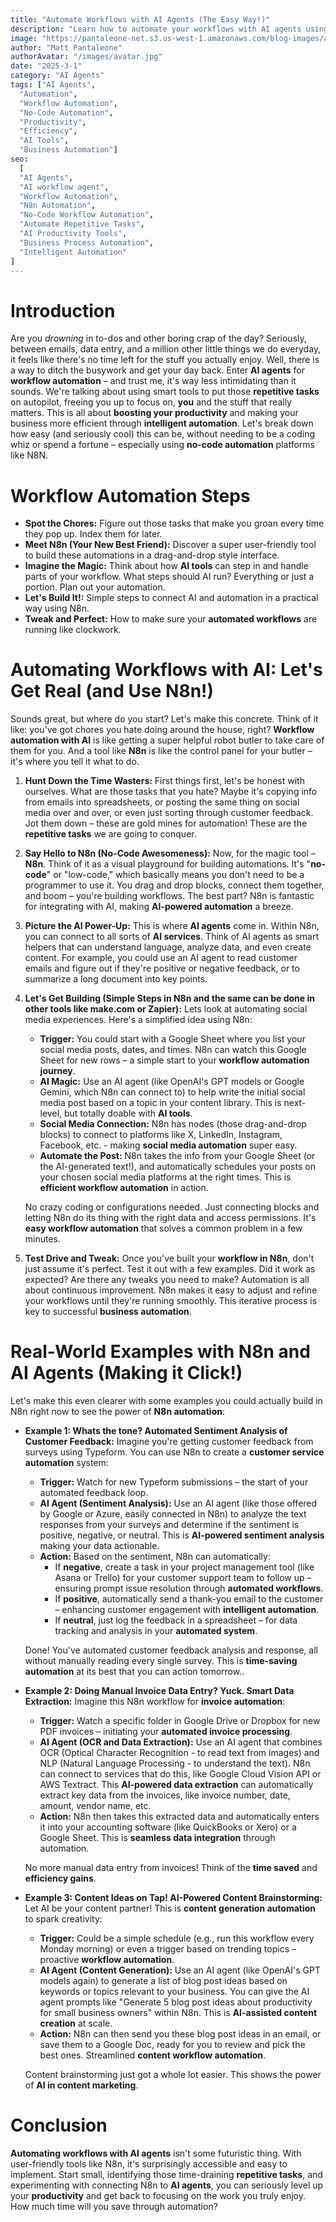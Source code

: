 ```yaml
---
title: "Automate Workflows with AI Agents (The Easy Way!)"
description: "Learn how to automate your workflows with AI agents using tools like N8n, make.com or Zapier.  Boost efficiency and save time with no-code AI automation."
image: "https://pantaleone-net.s3.us-west-1.amazonaws.com/blog-images/ai-workflow-automation-min.jpg"
author: "Matt Pantaleone"
authorAvatar: "/images/avatar.jpg"
date: "2025-3-1"
category: "AI Agents"
tags: ["AI Agents",
  "Automation",
  "Workflow Automation",
  "No-Code Automation",
  "Productivity",
  "Efficiency",
  "AI Tools",
  "Business Automation"]
seo:
  [
  "AI Agents",
  "AI workflow agent",
  "Workflow Automation",
  "N8n Automation",
  "No-Code Workflow Automation",
  "Automate Repetitive Tasks",
  "AI Productivity Tools",
  "Business Process Automation",
  "Intelligent Automation"
]
---
```


# Introduction

Are you *drowning* in to-dos and other boring crap of the day?  Seriously, between emails, data entry, and a million other little things we do everyday, it feels like there's no time left for the stuff you actually enjoy. Well, there is a way to ditch the busywork and get your day back.  Enter **AI agents** for **workflow automation** – and trust me, it's way less intimidating than it sounds.  We're talking about using smart tools to put those **repetitive tasks** on autopilot, freeing you up to focus on, **you** and the stuff that really matters.  This is all about **boosting your productivity** and making your business more efficient through **intelligent automation**. Let's break down how easy (and seriously cool) this can be, without needing to be a coding whiz or spend a fortune – especially using **no-code automation** platforms like N8N.

# Workflow Automation Steps
- **Spot the Chores:**  Figure out those tasks that make you groan every time they pop up.  Index them for later.
- **Meet N8n (Your New Best Friend):**  Discover a super user-friendly tool to build these automations in a drag-and-drop style interface.
- **Imagine the Magic:**  Think about how **AI tools** can step in and handle parts of your workflow.  What steps should AI run?  Everything or just a portion.  Plan out your automation.
- **Let's Build It!:**  Simple steps to connect AI and automation in a practical way using N8n.
- **Tweak and Perfect:**  How to make sure your **automated workflows** are running like clockwork.


# Automating Workflows with AI:  Let's Get Real (and Use N8n!)

Sounds great, but where do you start?  Let's make this concrete.  Think of it like: you've got chores you hate doing around the house, right?  **Workflow automation with AI** is like getting a super helpful robot butler to take care of them for you.  And a tool like **N8n** is like the control panel for your butler – it's where you tell it what to do.

1.  **Hunt Down the Time Wasters:**  First things first, let's be honest with ourselves. What are those tasks that you hate?  Maybe it's copying info from emails into spreadsheets, or posting the same thing on social media over and over, or even just sorting through customer feedback.  Jot them down – these are gold mines for automation! These are the **repetitive tasks** we are going to conquer.

2.  **Say Hello to N8n (No-Code Awesomeness):**  Now, for the magic tool – **N8n**.  Think of it as a visual playground for building automations.  It's "**no-code**" or "low-code," which basically means you don't need to be a programmer to use it.  You drag and drop blocks, connect them together, and boom – you're building workflows.  The best part? N8n is fantastic for integrating with AI, making **AI-powered automation** a breeze.

3.  **Picture the AI Power-Up:**  This is where **AI agents** come in.  Within N8n, you can connect to all sorts of **AI services**.  Think of AI agents as smart helpers that can understand language, analyze data, and even create content.  For example, you could use an AI agent to read customer emails and figure out if they're positive or negative feedback, or to summarize a long document into key points.

4.  **Let's Get Building (Simple Steps in N8n and the same can be done in other tools like make.com or Zapier):**  Lets look at automating social media experiences.  Here's a simplified idea using N8n:

    *   **Trigger:** You could start with a Google Sheet where you list your social media posts, dates, and times. N8n can watch this Google Sheet for new rows – a simple start to your **workflow automation journey**.
    *   **AI Magic:**  Use an AI agent (like OpenAI's GPT models or Google Gemini, which N8n can connect to) to help write the initial social media post based on a topic in your content library.  This is next-level, but totally doable with **AI tools**.
    *   **Social Media Connection:** N8n has nodes (those drag-and-drop blocks) to connect to platforms like X, LinkedIn, Instagram, Facebook, etc. -  making **social media automation** super easy.
    *   **Automate the Post:**  N8n takes the info from your Google Sheet (or the AI-generated text!), and automatically schedules your posts on your chosen social media platforms at the right times. This is **efficient workflow automation** in action.

    No crazy coding  or configurations needed.  Just connecting blocks and letting N8n do its thing with the right data and access permissions.  It's **easy workflow automation** that solves a common problem in a few minutes.

5.  **Test Drive and Tweak:**  Once you've built your **workflow in N8n**, don't just assume it's perfect.  Test it out with a few examples.  Did it work as expected?  Are there any tweaks you need to make?  Automation is all about continuous improvement.  N8n makes it easy to adjust and refine your workflows until they're running smoothly.  This iterative process is key to successful **business automation**.

# Real-World Examples with N8n and AI Agents (Making it Click!)

Let's make this even clearer with some examples you could actually build in N8n right now to see the power of **N8n automation**:

*   **Example 1:  Whats the tone?  Automated Sentiment Analysis of Customer Feedback:**  Imagine you're getting customer feedback from surveys using Typeform.  You can use N8n to create a **customer service automation** system:
    *   **Trigger:**  Watch for new Typeform submissions – the start of your automated feedback loop.
    *   **AI Agent (Sentiment Analysis):**  Use an AI agent (like those offered by Google or Azure, easily connected in N8n) to analyze the text responses from your surveys and determine if the sentiment is positive, negative, or neutral. This is **AI-powered sentiment analysis** making your data actionable.
    *   **Action:**  Based on the sentiment, N8n can automatically:
        *   If **negative**, create a task in your project management tool (like Asana or Trello) for your customer support team to follow up – ensuring prompt issue resolution through **automated workflows**.
        *   If **positive**, automatically send a thank-you email to the customer – enhancing customer engagement with **intelligent automation**.
        *   If **neutral**, just log the feedback in a spreadsheet – for data tracking and analysis in your **automated system**.

    Done!  You've automated customer feedback analysis and response, all without manually reading every single survey. This is **time-saving automation** at its best that you can action tomorrow..

*   **Example 2:  Doing Manual Invoice Data Entry?  Yuck.  Smart Data Extraction:**  Imagine this N8n workflow for **invoice automation**:
    *   **Trigger:**  Watch a specific folder in Google Drive or Dropbox for new PDF invoices – initiating your **automated invoice processing**.
    *   **AI Agent (OCR and Data Extraction):**  Use an AI agent that combines OCR (Optical Character Recognition - to read text from images) and NLP (Natural Language Processing - to understand the text).  N8n can connect to services that do this, like Google Cloud Vision API or AWS Textract.  This **AI-powered data extraction** can automatically extract key data from the invoices, like invoice number, date, amount, vendor name, etc.
    *   **Action:**  N8n then takes this extracted data and automatically enters it into your accounting software (like QuickBooks or Xero) or a Google Sheet. This is **seamless data integration** through automation.

    No more manual data entry from invoices!  Think of the **time saved** and **efficiency gains**.

*   **Example 3:  Content Ideas on Tap!  AI-Powered Content Brainstorming:**  Let AI be your content partner!  This is **content generation automation** to spark creativity:
    *   **Trigger:**  Could be a simple schedule (e.g., run this workflow every Monday morning) or even a trigger based on trending topics – proactive **workflow automation**.
    *   **AI Agent (Content Generation):**  Use an AI agent (like OpenAI's GPT models again) to generate a list of blog post ideas based on keywords or topics relevant to your business.  You can give the AI agent prompts like "Generate 5 blog post ideas about productivity for small business owners" within N8n. This is **AI-assisted content creation** at scale.
    *   **Action:**  N8n can then send you these blog post ideas in an email, or save them to a Google Doc, ready for you to review and pick the best ones.  Streamlined **content workflow automation**.

    Content brainstorming just got a whole lot easier.  This shows the power of **AI in content marketing**.

# Conclusion

**Automating workflows with AI agents** isn't some futuristic thing.  With user-friendly tools like N8n, it's surprisingly accessible and easy to implement.  Start small, identifying those time-draining **repetitive tasks**, and experimenting with connecting N8n to **AI agents**, you can seriously level up your **productivity** and get back to focusing on the work you truly enjoy. How much time will you save through automation?